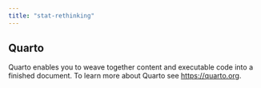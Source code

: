 ```yaml
---
title: "stat-rethinking"
---
```


## Quarto

Quarto enables you to weave together content and executable code into a finished document. To learn more about Quarto see <https://quarto.org>.

